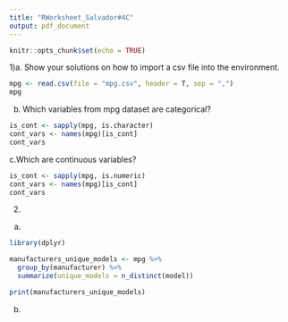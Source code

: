 ```yaml
---
title: "RWorksheet_Salvador#4C"
output: pdf_document
---
```


```r
knitr::opts_chunk$set(echo = TRUE)
```

1)a. Show your solutions on how to import a csv file into the environment.

```r
mpg <- read.csv(file = "mpg.csv", header = T, sep = ",")
mpg
```
b. Which variables from mpg dataset are categorical?
```r
is_cont <- sapply(mpg, is.character)
cont_vars <- names(mpg)[is_cont]
cont_vars
```     

c.Which are continuous variables?
```r
is_cont <- sapply(mpg, is.numeric)
cont_vars <- names(mpg)[is_cont]
cont_vars
```
2. 
a.
```r
library(dplyr)

manufacturers_unique_models <- mpg %>%
  group_by(manufacturer) %>%
  summarize(unique_models = n_distinct(model))

print(manufacturers_unique_models)
```
b.
